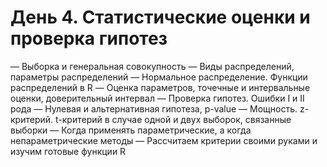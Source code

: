 # День 4. Статистические оценки и проверка гипотез {#nhst}

— Выборка и генеральная совокупность
— Виды распределений, параметры распределений
— Нормальное распределение. Функции распределений в R
— Оценка параметров, точечные и интервальные оценки, доверительный интервал
— Проверка гипотез. Ошибки I и II рода
— Нулевая и альтернативная гипотеза, p-value
— Мощность. z-критерий. t-критерий в случае одной и двух выборок, связанные выборки
— Когда применять параметрические, а когда непараметрические методы
— Рассчитаем критерии своими руками и изучим готовые функции R